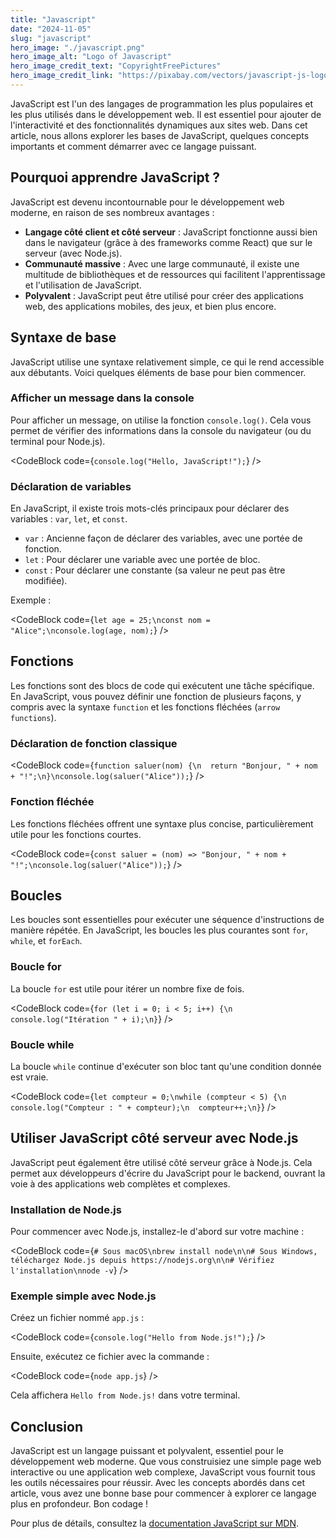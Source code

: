 ```yaml
---
title: "Javascript"
date: "2024-11-05"
slug: "javascript"
hero_image: "./javascript.png"
hero_image_alt: "Logo of Javascript"
hero_image_credit_text: "CopyrightFreePictures"
hero_image_credit_link: "https://pixabay.com/vectors/javascript-js-logo-source-code-736400/"
---
```



JavaScript est l'un des langages de programmation les plus populaires et les plus utilisés dans le développement web. Il est essentiel pour ajouter de l'interactivité et des fonctionnalités dynamiques aux sites web. Dans cet article, nous allons explorer les bases de JavaScript, quelques concepts importants et comment démarrer avec ce langage puissant.

## Pourquoi apprendre JavaScript ?

JavaScript est devenu incontournable pour le développement web moderne, en raison de ses nombreux avantages :

- **Langage côté client et côté serveur** : JavaScript fonctionne aussi bien dans le navigateur (grâce à des frameworks comme React) que sur le serveur (avec Node.js).
- **Communauté massive** : Avec une large communauté, il existe une multitude de bibliothèques et de ressources qui facilitent l'apprentissage et l'utilisation de JavaScript.
- **Polyvalent** : JavaScript peut être utilisé pour créer des applications web, des applications mobiles, des jeux, et bien plus encore.

## Syntaxe de base

JavaScript utilise une syntaxe relativement simple, ce qui le rend accessible aux débutants. Voici quelques éléments de base pour bien commencer.

### Afficher un message dans la console

Pour afficher un message, on utilise la fonction `console.log()`. Cela vous permet de vérifier des informations dans la console du navigateur (ou du terminal pour Node.js).

<CodeBlock code={`console.log("Hello, JavaScript!");`} />

### Déclaration de variables

En JavaScript, il existe trois mots-clés principaux pour déclarer des variables : `var`, `let`, et `const`.

- `var` : Ancienne façon de déclarer des variables, avec une portée de fonction.
- `let` : Pour déclarer une variable avec une portée de bloc.
- `const` : Pour déclarer une constante (sa valeur ne peut pas être modifiée).

Exemple :

<CodeBlock
  code={`let age = 25;\nconst nom = "Alice";\nconsole.log(age, nom);`}
/>

## Fonctions

Les fonctions sont des blocs de code qui exécutent une tâche spécifique. En JavaScript, vous pouvez définir une fonction de plusieurs façons, y compris avec la syntaxe `function` et les fonctions fléchées (`arrow functions`).

### Déclaration de fonction classique

<CodeBlock
  code={`function saluer(nom) {\n  return "Bonjour, " + nom + "!";\n}\nconsole.log(saluer("Alice"));`}
/>

### Fonction fléchée

Les fonctions fléchées offrent une syntaxe plus concise, particulièrement utile pour les fonctions courtes.

<CodeBlock
  code={`const saluer = (nom) => "Bonjour, " + nom + "!";\nconsole.log(saluer("Alice"));`}
/>

## Boucles

Les boucles sont essentielles pour exécuter une séquence d'instructions de manière répétée. En JavaScript, les boucles les plus courantes sont `for`, `while`, et `forEach`.

### Boucle for

La boucle `for` est utile pour itérer un nombre fixe de fois.

<CodeBlock
  code={`for (let i = 0; i < 5; i++) {\n  console.log("Itération " + i);\n}`}
/>

### Boucle while

La boucle `while` continue d'exécuter son bloc tant qu'une condition donnée est vraie.

<CodeBlock
  code={`let compteur = 0;\nwhile (compteur < 5) {\n  console.log("Compteur : " + compteur);\n  compteur++;\n}`}
/>

## Utiliser JavaScript côté serveur avec Node.js

JavaScript peut également être utilisé côté serveur grâce à Node.js. Cela permet aux développeurs d'écrire du JavaScript pour le backend, ouvrant la voie à des applications web complètes et complexes.

### Installation de Node.js

Pour commencer avec Node.js, installez-le d'abord sur votre machine :

<CodeBlock
  code={`# Sous macOS\nbrew install node\n\n# Sous Windows, téléchargez Node.js depuis https://nodejs.org\n\n# Vérifiez l'installation\nnode -v`}
/>

### Exemple simple avec Node.js

Créez un fichier nommé `app.js` :

<CodeBlock code={`console.log("Hello from Node.js!");`} />

Ensuite, exécutez ce fichier avec la commande :

<CodeBlock code={`node app.js`} />

Cela affichera `Hello from Node.js!` dans votre terminal.

## Conclusion

JavaScript est un langage puissant et polyvalent, essentiel pour le développement web moderne. Que vous construisiez une simple page web interactive ou une application web complexe, JavaScript vous fournit tous les outils nécessaires pour réussir. Avec les concepts abordés dans cet article, vous avez une bonne base pour commencer à explorer ce langage plus en profondeur. Bon codage !

Pour plus de détails, consultez la [documentation JavaScript sur MDN](https://developer.mozilla.org/fr/docs/Web/JavaScript).

